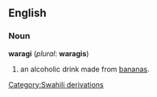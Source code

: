 ==English==

===Noun===
'''waragi''' (''plural'': '''waragis''')
# an alcoholic drink made from [[banana]]s.

[[Category:Swahili derivations]]